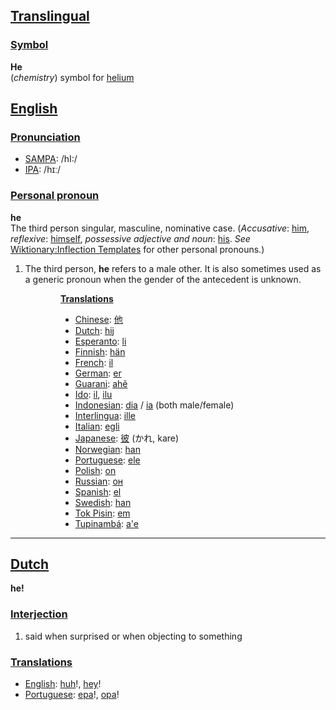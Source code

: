==[[Translingual]]==
===[[Symbol]]===

'''He'''<br>(''chemistry'') symbol for [[helium]]

==[[English]]==
===[[Pronunciation]]===
*[[w:SAMPA|SAMPA]]: /hI:/
*[[w:IPA|IPA]]: /hɪː/

===[[Personal pronoun]]===
'''he'''<br>
The third person singular, masculine, nominative case. (''Accusative'': [[him]],  ''reflexive'': [[himself]], ''possessive adjective and noun'': [[his]]. ''See'' [[Wiktionary:Inflection Templates]] for other personal pronouns.) 


# The third person, '''he''' refers to a male other. It is also sometimes used as a generic pronoun when the gender of the antecedent is unknown.

::'''[[Translation]]s'''
::* [[Chinese]]: [[他]]
::*[[Dutch]]: [[hij]]
::*[[Esperanto]]: [[li]]
::*[[Finnish]]: [[hän]]
::*[[French]]: [[il]]
::*[[German]]: [[er]]
::*[[Guarani]]: [[ahẽ]]
::*[[Ido]]: [[il]], [[ilu]]
::*[[Indonesian]]: [[dia]] / [[ia]] (both male/female)
::*[[Interlingua]]: [[ille]]
::*[[Italian]]: [[egli]]
::*[[Japanese]]: [[彼]] (かれ, kare)
::*[[Norwegian]]: [[han]]
::*[[Portuguese]]: [[ele]]
::*[[Polish]]: [[on]]
::*[[Russian]]: [[он]]
::*[[Spanish]]: [[el]]
::*[[Swedish]]: [[han]]
::*[[Tok Pisin]]: [[em]]
::*[[Tupinambá]]: [[a'e]]

----

==[[Dutch]]==

'''he!'''

===[[Interjection]]===

# said when surprised or when objecting to something

===[[Translation]]s===
*[[English]]: [[huh]]!, [[hey]]!
*[[Portuguese]]: [[epa]]!, [[opa]]!